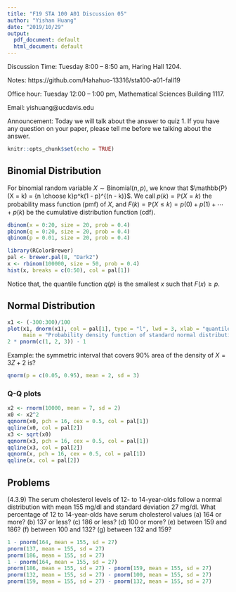 ```yaml
---
title: "F19 STA 100 A01 Discussion 05"
author: "Yishan Huang"
date: "2019/10/29"
output:
  pdf_document: default
  html_document: default
---
```


Discussion Time: Tuesday 8:00 -- 8:50 am, Haring Hall 1204.

Notes: https://github.com/Hahahuo-13316/sta100-a01-fall19

Office hour: Tuesday 12:00 -- 1:00 pm, Mathematical Sciences Building 1117.

Email: yishuang\@ucdavis.edu

Announcement: Today we will talk about the answer to quiz 1. If you have any question on your paper, please tell me before we talking about the answer.

```r
knitr::opts_chunk$set(echo = TRUE)
```

## Binomial Distribution

For binomial random variable $X \sim \textrm{Binomial}(n, p)$, we know that $\mathbb{P}(X = k) = {n \choose k}p^k(1 - p)^{(n - k)}$. We call $p(k) = \mathbb{P}(X = k)$ the probability mass function (pmf) of $X$, and $F(k) = \mathbb{P}(X \le k) = p(0) + p(1) + \cdots + p(k)$ be the cumulative distribution function (cdf).
```r
dbinom(x = 0:20, size = 20, prob = 0.4)
pbinom(q = 0:20, size = 20, prob = 0.4)
qbinom(p = 0.01, size = 20, prob = 0.4)
```

```r
library(RColorBrewer)
pal <- brewer.pal(8, "Dark2")
x <- rbinom(100000, size = 50, prob = 0.4)
hist(x, breaks = c(0:50), col = pal[1])
```

Notice that, the quantile function $q(p)$ is the smallest $x$ such that $F(x) \ge p$.

## Normal Distribution

```r
x1 <- (-300:300)/100
plot(x1, dnorm(x1), col = pal[1], type = "l", lwd = 3, xlab = "quantile", ylab = "density",
     main = "Probability density function of standard normal distribution")
2 * pnorm(c(1, 2, 3)) - 1
```

Example: the symmetric interval that covers 90\% area of the density of $X = 3Z + 2$ is?

```r
qnorm(p = c(0.05, 0.95), mean = 2, sd = 3)
```

### Q-Q plots
```r
x2 <- rnorm(10000, mean = 7, sd = 2)
x0 <- x2^2
qqnorm(x0, pch = 16, cex = 0.5, col = pal[1])
qqline(x0, col = pal[2])
x3 <- sqrt(x0)
qqnorm(x3, pch = 16, cex = 0.5, col = pal[1])
qqline(x3, col = pal[2])
qqnorm(x, pch = 16, cex = 0.5, col = pal[1])
qqline(x, col = pal[2])
```

## Problems

(4.3.9) The serum cholesterol levels of 12- to 14-year-olds follow a normal distribution with mean 155 mg/dl and standard deviation 27 mg/dl. What percentage of 12 to 14-year-olds have serum cholesterol values
(a) 164 or more?
(b) 137 or less?
(c) 186 or less?
(d) 100 or more?
(e) between 159 and 186?
(f) between 100 and 132?
(g) between 132 and 159?

```r
1 - pnorm(164, mean = 155, sd = 27)
pnorm(137, mean = 155, sd = 27)
pnorm(186, mean = 155, sd = 27)
1 - pnorm(164, mean = 155, sd = 27)
pnorm(186, mean = 155, sd = 27) - pnorm(159, mean = 155, sd = 27)
pnorm(132, mean = 155, sd = 27) - pnorm(100, mean = 155, sd = 27)
pnorm(159, mean = 155, sd = 27) - pnorm(132, mean = 155, sd = 27)
```